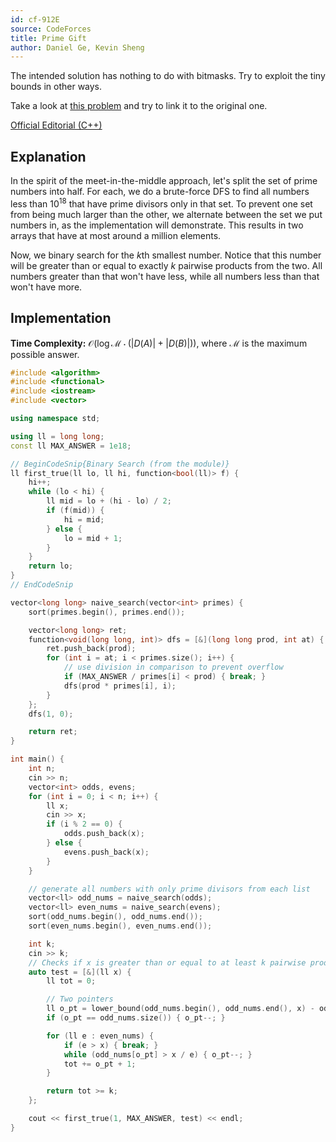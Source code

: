 ```yaml
---
id: cf-912E
source: CodeForces
title: Prime Gift
author: Daniel Ge, Kevin Sheng
---
```


<Spoiler title="Hint 1">

The intended solution has nothing to do with bitmasks.
Try to exploit the tiny bounds in other ways.

</Spoiler>

<Spoiler title="Hint 2">

Take a look at [this problem](https://leetcode.com/problems/kth-smallest-product-of-two-sorted-arrays/)
and try to link it to the original one.

</Spoiler>

<Spoiler title="Solution">

[Official Editorial (C++)](https://codeforces.com/blog/entry/56920)

## Explanation

In the spirit of the meet-in-the-middle approach, let's split the set of
prime numbers into half.
For each, we do a brute-force DFS to find all numbers less than $10^{18}$
that have prime divisors only in that set.
To prevent one set from being much larger than the other, we alternate
between the set we put numbers in, as the implementation will demonstrate.
This results in two arrays that have at most around a million elements.

Now, we binary search for the $k$th smallest number.
Notice that this number will be greater than or equal to
exactly $k$ pairwise products from the two.
All numbers greater than that won't have less, while all numbers
less than that won't have more.

## Implementation

**Time Complexity:** $\mathcal{O}(\log \mathcal{M} \cdot (|D(A)| + |D(B)|))$,
where $\mathcal{M}$ is the maximum possible answer.

<LanguageSection>
<CPPSection>

```cpp
#include <algorithm>
#include <functional>
#include <iostream>
#include <vector>

using namespace std;

using ll = long long;
const ll MAX_ANSWER = 1e18;

// BeginCodeSnip{Binary Search (from the module)}
ll first_true(ll lo, ll hi, function<bool(ll)> f) {
	hi++;
	while (lo < hi) {
		ll mid = lo + (hi - lo) / 2;
		if (f(mid)) {
			hi = mid;
		} else {
			lo = mid + 1;
		}
	}
	return lo;
}
// EndCodeSnip

vector<long long> naive_search(vector<int> primes) {
	sort(primes.begin(), primes.end());

	vector<long long> ret;
	function<void(long long, int)> dfs = [&](long long prod, int at) {
		ret.push_back(prod);
		for (int i = at; i < primes.size(); i++) {
			// use division in comparison to prevent overflow
			if (MAX_ANSWER / primes[i] < prod) { break; }
			dfs(prod * primes[i], i);
		}
	};
	dfs(1, 0);

	return ret;
}

int main() {
	int n;
	cin >> n;
	vector<int> odds, evens;
	for (int i = 0; i < n; i++) {
		ll x;
		cin >> x;
		if (i % 2 == 0) {
			odds.push_back(x);
		} else {
			evens.push_back(x);
		}
	}

	// generate all numbers with only prime divisors from each list
	vector<ll> odd_nums = naive_search(odds);
	vector<ll> even_nums = naive_search(evens);
	sort(odd_nums.begin(), odd_nums.end());
	sort(even_nums.begin(), even_nums.end());

	int k;
	cin >> k;
	// Checks if x is greater than or equal to at least k pairwise products
	auto test = [&](ll x) {
		ll tot = 0;

		// Two pointers
		ll o_pt = lower_bound(odd_nums.begin(), odd_nums.end(), x) - odd_nums.begin();
		if (o_pt == odd_nums.size()) { o_pt--; }

		for (ll e : even_nums) {
			if (e > x) { break; }
			while (odd_nums[o_pt] > x / e) { o_pt--; }
			tot += o_pt + 1;
		}

		return tot >= k;
	};

	cout << first_true(1, MAX_ANSWER, test) << endl;
}
```

</CPPSection>
</LanguageSection>

</Spoiler>
